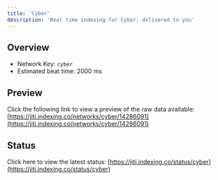 ```yaml
---
title: 'Cyber'
description: 'Real time indexing for Cyber; delivered to you'
---
```


## Overview
- Network Key: `cyber`
- Estimated beat time: 2000 ms

## Preview
Click the following link to view a preview of the raw data available: [https://jiti.indexing.co/networks/cyber/14286091](https://jiti.indexing.co/networks/cyber/14286091)

## Status
Click here to view the latest status: [https://jiti.indexing.co/status/cyber](https://jiti.indexing.co/status/cyber)
